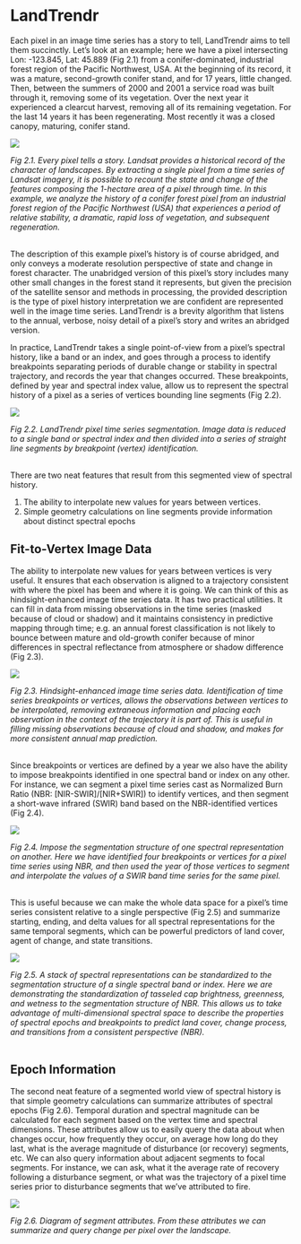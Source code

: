# LandTrendr

Each pixel in an image time series has a story to tell, LandTrendr aims to tell them succinctly. Let's look at an example; here we have a pixel intersecting Lon: -123.845, Lat: 45.889 (Fig 2.1) from a conifer-dominated,
industrial forest region of the Pacific Northwest, USA. At the
beginning of its record, it was a mature, second-growth conifer stand, and for 17 years, little changed.
Then, between the summers of 2000 and 2001 a service road was built through it, removing some of its vegetation. 
Over the next year it experienced a clearcut harvest, removing all of its remaining
vegetation. For the last 14 years it has been regenerating. Most
recently it was a closed canopy, maturing, conifer stand.

<img src='imgs/pixel_story.jpg'>

*Fig 2.1. Every pixel tells a story. Landsat provides a historical record of the character of landscapes. By
extracting a single pixel from a time series of Landsat imagery, it is possible to recount the state and change of 
the features composing the 1-hectare area of a pixel through time. In this example, we analyze the history of a conifer 
forest pixel from an industrial forest region of the Pacific Northwest (USA) that experiences a period of relative stability,
a dramatic, rapid loss of vegetation, and subsequent regeneration.*
<br><br>

The description of this example pixel's history is of course abridged, and only conveys a moderate resolution perspective of state and change in forest character. The unabridged version of this pixel's story includes many other small changes in the forest stand it represents, but given 
the precision of the satellite sensor and methods in processing, the provided description is the type of pixel history interpretation we are 
confident are represented well in the image time series. LandTrendr is a brevity algorithm that listens to the annual, verbose, noisy detail of a pixel's story and writes an abridged version.

In practice, LandTrendr takes a single point-of-view from a pixel's spectral history, like a band or an index, and goes 
through a process to identify breakpoints separating periods of durable change or stability in spectral trajectory, and records the year that changes 
occurred. These breakpoints, defined by year and spectral index value, allow us to represent the spectral history of a 
pixel as a series of vertices bounding line segments (Fig 2.2).

<img src='imgs/segmentation.png'>


*Fig 2.2. LandTrendr pixel time series segmentation. Image data is reduced to a single band or spectral index and then 
divided into a series of straight line segments by breakpoint (vertex) identification.*
<br><br>

There are two neat features that result from this segmented view of spectral history.

1. The ability to interpolate new values for years between vertices.
2. Simple geometry calculations on line segments provide information about distinct spectral epochs



## Fit-to-Vertex Image Data

The ability to interpolate new values for years between vertices is very useful. It ensures that each observation is aligned 
to a trajectory consistent with where the pixel has been and where it is going. We can think of this as hindsight-enhanced image 
time series data. It has two practical utilities. It can fill in data from missing observations in the time series (masked because 
of cloud or shadow) and it maintains consistency in predictive mapping through time; e.g. an annual forest classification is not 
likely to bounce between mature and old-growth conifer because of minor differences in spectral reflectance from atmosphere or 
shadow difference (Fig 2.3).

<img src='imgs/seg_index_ftv.png'>

*Fig 2.3. Hindsight-enhanced image time series data. Identification of time series breakpoints or vertices, allows the observations 
between vertices to be interpolated, removing extraneous information and placing each observation in the context of the trajectory 
it is part of. This is useful in filling missing observations because of cloud and shadow, and makes for more consistent annual 
map prediction.*
<br><br>

Since breakpoints or vertices are defined by a year we also have the ability to impose breakpoints identified in one spectral band 
or index on any other. For instance, we can segment a pixel time series cast as Normalized Burn Ratio (NBR: [NIR-SWIR]/[NIR+SWIR]) 
to identify vertices, and then segment a short-wave infrared (SWIR) band based on the NBR-identified vertices (Fig 2.4).  

<img src='imgs/other_index_ftv.png'>

*Fig 2.4. Impose the segmentation structure of one spectral representation on another. Here we have identified four breakpoints or 
vertices for a pixel time series using NBR, and then used the year of those vertices to segment and interpolate the values of a 
SWIR band time series for the same pixel.*
<br><br>

This is useful because we can make the whole data space for a pixel’s time series consistent relative to a single perspective (Fig 2.5) and
summarize starting, ending, and delta values for all spectral representations for the same temporal segments, 
which can be powerful predictors of land cover, agent of change, and state transitions.

<img src='imgs/all_index_ftv.png'>

*Fig 2.5. A stack of spectral representations can be standardized to the segmentation structure of a single spectral band or index. Here 
we are demonstrating the standardization of tasseled cap brightness, greenness, and wetness to the segmentation structure of NBR. 
This allows us to take advantage of multi-dimensional spectral space to describe the properties of spectral epochs and breakpoints 
to predict land cover, change process, and transitions from a consistent perspective (NBR).*
<br><br>


## Epoch Information

The second neat feature of a segmented world view of spectral history is that simple geometry calculations can summarize attributes of 
spectral epochs (Fig 2.6). Temporal duration and spectral magnitude can be calculated for each segment based on the vertex time and 
spectral dimensions. These attributes allow us to easily query the data about when changes occur, how frequently they occur, on 
average how long do they last, what is the average magnitude of disturbance (or recovery) segments, etc. We can also query information about 
adjacent segments to focal segments. For instance, we can ask, what it the average rate of recovery following a disturbance segment, 
or what was the trajectory of a pixel time series prior to disturbance segments that we’ve attributed to fire.    

<img src='imgs/segment_attributes.png'>


*Fig 2.6. Diagram of segment attributes. From these attributes we can summarize and query change per pixel over the landscape.*
<br><br>
